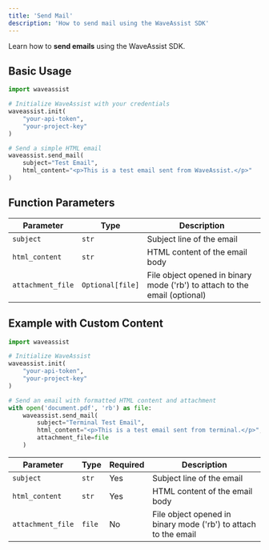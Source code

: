 ```yaml
---
title: 'Send Mail'
description: 'How to send mail using the WaveAssist SDK'
---
```


Learn how to **send emails** using the WaveAssist SDK.

## Basic Usage

```python
import waveassist

# Initialize WaveAssist with your credentials
waveassist.init(
    "your-api-token",
    "your-project-key"
)

# Send a simple HTML email
waveassist.send_mail(
    subject="Test Email",
    html_content="<p>This is a test email sent from WaveAssist.</p>"
)
```

## Function Parameters

| Parameter | Type | Description |
|-----------|------|-------------|
| `subject` | `str` | Subject line of the email |
| `html_content` | `str` | HTML content of the email body |
| `attachment_file` | `Optional[file]` | File object opened in binary mode ('rb') to attach to the email (optional) |

## Example with Custom Content

```python
import waveassist

# Initialize WaveAssist
waveassist.init(
    "your-api-token",
    "your-project-key"
)

# Send an email with formatted HTML content and attachment
with open('document.pdf', 'rb') as file:
    waveassist.send_mail(
        subject="Terminal Test Email",
        html_content="<p>This is a test email sent from terminal.</p>",
        attachment_file=file
    )
```

| Parameter | Type | Required | Description |
|-----------|------|----------|-------------|
| `subject` | `str` | Yes | Subject line of the email |
| `html_content` | `str` | Yes | HTML content of the email body |
| `attachment_file` | `file` | No | File object opened in binary mode ('rb') to attach to the email |



